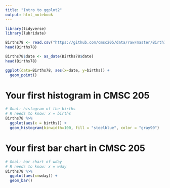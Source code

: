 ```yaml
---
title: "Intro to ggplot2"
output: html_notebook
---
```


```r
library(tidyverse)
library(lubridate)
```

```r
Births78 <- read.csv("https://github.com/cmsc205/data/raw/master/Birth78.csv")
head(Births78)
```

```r
Births78$date <- as_date(Births78$date)
head(Births78)
```


```r
ggplot(data=Births78, aes(x=date, y=births)) + 
  geom_point()
```


# Your first histogram in CMSC 205

```r
# Goal: histogram of the births
# R needs to know: x = births
Births78 %>% 
  ggplot(aes(x = births)) +
  geom_histogram(binwidth=100, fill = "steelblue", color = "gray90")
```

# Your first bar chart in CMSC 205

```r
# Goal: bar chart of wday
# R needs to know: x = wday
Births78 %>%
  ggplot(aes(x=wday)) +
  geom_bar()
```


